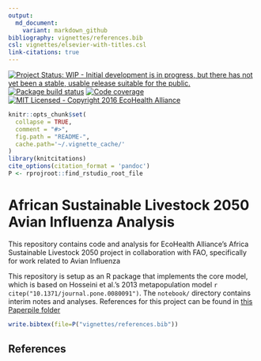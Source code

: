 ```yaml
---
output:
  md_document:
    variant: markdown_github
bibliography: vignettes/references.bib
csl: vignettes/elsevier-with-titles.csl
link-citations: true
---
```


[![Project Status: WIP - Initial development is in progress, but there has not yet been a stable, usable release suitable for the public.](http://www.repostatus.org/badges/latest/wip.svg)](http://www.repostatus.org/#wip)
[![Package build status](https://travis-ci.org/ecohealthalliance/metaflu.svg?branch=master)](https://travis-ci.org/ecohealthalliance/metaflu)
[![Code coverage](https://codecov.io/github/ecohealthalliance/metaflu/coverage.svg?branch=master)](https://codecov.io/github/ecohealthalliance/metaflu?branch=master)
[![MIT Licensed - Copyright 2016 EcoHealth Alliance](https://img.shields.io/badge/license-MIT-blue.svg)](https://badges.mit-license.org/)

<!-- README.md is generated from README.Rmd. Please edit that file -->

```r
knitr::opts_chunk$set(
  collapse = TRUE,
  comment = "#>",
  fig.path = "README-",
  cache.path='~/.vignette_cache/'
)
library(knitcitations)
cite_options(citation_format = 'pandoc')
P <- rprojroot::find_rstudio_root_file
```

# African Sustainable Livestock 2050 Avian Influenza Analysis

This repository contains code and analysis for EcoHealth Alliance's Africa
Sustainable Livestock 2050 project in collaboration with FAO, specifically
for work related to Avian Influenza

This repository is setup as an R package that implements the core model,
which is based on Hosseini et al.'s 2013 metapopulation model 
`r citep("10.1371/journal.pone.0080091")`.  The `notebook/` directory 
contains interim notes and analyses. References for this project can be found in
[this Paperpile folder](https://paperpile.com/shared/NmMQtu)

```r
write.bibtex(file=P("vignettes/references.bib"))
```

## References

<div id="refs"></div>
